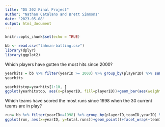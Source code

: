```yaml
---
title: "DS 202 Final Project"
author: "Nathan Catalano and Brett Simmons"
date: "2023-05-08"
output: html_document
---
```


```r
knitr::opts_chunk$set(echo = TRUE)
```

```r
bb <- read.csv("lahman-batting.csv")
library(dplyr)
library(ggplot2)
```


Which players have gotten the most hits since 2000?
```r
yearhits = bb %>% filter(yearID >= 2000) %>% group_by(playerID) %>% summarise( total.hits= sum(H)) %>% arrange(desc(total.hits))
yearhits
```

```r
yearhitstop=yearhits[1:10, ]
ggplot(yearhitstop, aes(x=playerID, fill=playerID))+geom_bar(aes(weight=total.hits))
```

Which teams have scored the most runs since 1998 when the 30 current teams are in play?

```r
run= bb %>% filter(yearID>=1998) %>% group_by(playerID,teamID,yearID) %>% summarise(total.runs=sum(R))
ggplot(run, aes(x=yearID, y=total.runs))+geom_point()+facet_wrap(~teamID)
```



